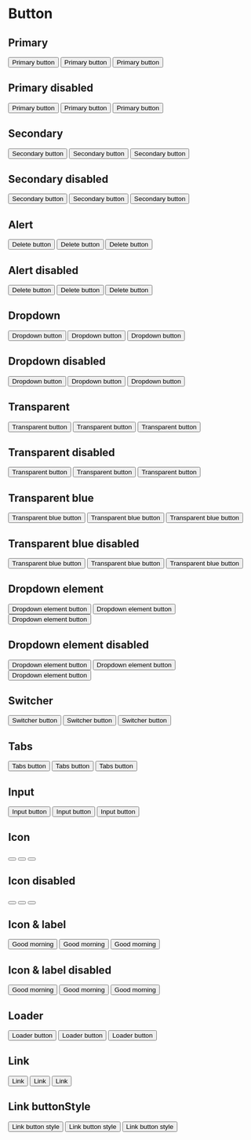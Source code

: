 
# Button

<Props of={Button} />

## Primary

<Playground>
  <Button variant='primary' size='tiny'>
    Primary button
  </Button>
  <Spreader />
  <Button variant='primary' size='medium'>
    Primary button
  </Button>
  <Spreader />
  <Button variant='primary' size='large'>
    Primary button
  </Button>
</Playground>

## Primary disabled

<Playground>
  <Button variant='primary' size='tiny' isDisabled>
    Primary button
  </Button>
  <Spreader />
  <Button variant='primary' size='medium' isDisabled>
    Primary button
  </Button>
  <Spreader />
  <Button variant='primary' size='large' isDisabled>
    Primary button
  </Button>
</Playground>

## Secondary

<Playground>
  <Button variant='secondary' size='tiny'>
    Secondary button
  </Button>
  <Spreader />
  <Button variant='secondary' size='medium'>
    Secondary button
  </Button>
  <Spreader />
  <Button variant='secondary' size='large'>
    Secondary button
  </Button>
</Playground>

## Secondary disabled

<Playground>
  <Button variant='secondary' size='tiny' isDisabled>
    Secondary button
  </Button>
  <Spreader />
  <Button variant='secondary' size='medium' isDisabled>
    Secondary button
  </Button>
  <Spreader />
  <Button variant='secondary' size='large' isDisabled>
    Secondary button
  </Button>
</Playground>

## Alert

<Playground>
  <Button variant='alert' size='tiny'>
    Delete button
  </Button>
  <Spreader />
  <Button variant='alert' size='medium'>
    Delete button
  </Button>
  <Spreader />
  <Button variant='alert' size='large'>
    Delete button
  </Button>
</Playground>

## Alert disabled

<Playground>
  <Button variant='alert' size='tiny' isDisabled>
    Delete button
  </Button>
  <Spreader />
  <Button variant='alert' size='medium' isDisabled>
    Delete button
  </Button>
  <Spreader />
  <Button variant='alert' size='large' isDisabled>
    Delete button
  </Button>
</Playground>

## Dropdown

<Playground>
  <Button variant='dropdown' size='tiny'>
    Dropdown button
  </Button>
  <Spreader />
  <Button variant='dropdown' size='medium'>
    Dropdown button
  </Button>
  <Spreader />
  <Button variant='dropdown' size='large'>
    Dropdown button
  </Button>
</Playground>

## Dropdown disabled

<Playground>
  <Button variant='dropdown' size='tiny' isDisabled>
    Dropdown button
  </Button>
  <Spreader />
  <Button variant='dropdown' size='medium' isDisabled>
    Dropdown button
  </Button>
  <Spreader />
  <Button variant='dropdown' size='large' isDisabled>
    Dropdown button
  </Button>
</Playground>

## Transparent

<Playground>
  <Button variant='transparent' size='tiny'>
    Transparent button
  </Button>
  <Spreader />
  <Button variant='transparent' size='medium'>
    Transparent button
  </Button>
  <Spreader />
  <Button variant='transparent' size='large'>
    Transparent button
  </Button>
</Playground>

## Transparent disabled

<Playground>
  <Button variant='transparent' size='tiny' isDisabled>
    Transparent button
  </Button>
  <Spreader />
  <Button variant='transparent' size='medium' isDisabled>
    Transparent button
  </Button>
  <Spreader />
  <Button variant='transparent' size='large' isDisabled>
    Transparent button
  </Button>
</Playground>

## Transparent blue

<Playground>
  <Button variant='transparent-blue' size='tiny'>
    Transparent blue button
  </Button>
  <Spreader />
  <Button variant='transparent-blue' size='medium'>
    Transparent blue button
  </Button>
  <Spreader />
  <Button variant='transparent-blue' size='large'>
    Transparent blue button
  </Button>
</Playground>

## Transparent blue disabled

<Playground>
  <Button variant='transparent-blue' size='tiny' isDisabled>
    Transparent blue button
  </Button>
  <Spreader />
  <Button variant='transparent-blue' size='medium' isDisabled>
    Transparent blue button
  </Button>
  <Spreader />
  <Button variant='transparent-blue' size='large' isDisabled>
    Transparent blue button
  </Button>
</Playground>

## Dropdown element

<Playground>
  <Button variant='dropdown-element' size='tiny'>
    Dropdown element button
  </Button>
  <Spreader />
  <Button variant='dropdown-element' size='medium'>
    Dropdown element button
  </Button>
  <Spreader />
  <Button variant='dropdown-element' size='large'>
    Dropdown element button
  </Button>
</Playground>

## Dropdown element disabled

<Playground>
  <Button variant='dropdown-element' size='tiny' isDisabled>
    Dropdown element button
  </Button>
  <Spreader />
  <Button variant='dropdown-element' size='medium' isDisabled>
    Dropdown element button
  </Button>
  <Spreader />
  <Button variant='dropdown-element' size='large' isDisabled>
    Dropdown element button
  </Button>
</Playground>

## Switcher

<Playground>
  <Button variant='switcher' size='tiny'>
    Switcher button
  </Button>
  <Spreader />
  <Button variant='switcher' size='medium'>
    Switcher button
  </Button>
  <Spreader />
  <Button variant='switcher' size='large'>
    Switcher button
  </Button>
</Playground>

## Tabs

<Playground>
  <Button variant='tabs' size='tiny'>
    Tabs button
  </Button>
  <Spreader />
  <Button variant='tabs' size='medium'>
    Tabs button
  </Button>
  <Spreader />
  <Button variant='tabs' size='large'>
    Tabs button
  </Button>
</Playground>

## Input

<Playground>
  <Button variant='input' size='tiny'>
    Input button
  </Button>
  <Spreader />
  <Button variant='input' size='medium'>
    Input button
  </Button>
  <Spreader />
  <Button variant='input' size='large'>
    Input button
  </Button>
</Playground>

## Icon

<Playground>
  <Button variant='icon' size='tiny'>
    <Icon icon='icon-bullhorn' />
  </Button>
  <Spreader />
  <Button variant='icon' size='medium'>
    <Icon icon='icon-bullhorn' />
  </Button>
  <Spreader />
  <Button variant='icon' size='large'>
    <Icon icon='icon-bullhorn' />
  </Button>
</Playground>

## Icon disabled

<Playground>
  <Button variant='icon' size='tiny' isDisabled>
    <Icon icon='icon-bullhorn' />
  </Button>
  <Spreader />
  <Button variant='icon' size='medium' isDisabled>
    <Icon icon='icon-bullhorn' />
  </Button>
  <Spreader />
  <Button variant='icon' size='large' isDisabled>
    <Icon icon='icon-bullhorn' />
  </Button>
</Playground>

## Icon & label

<Playground>
  <Button variant='secondary' size='tiny' hasIcon>
    <Icon icon='icon-bullhorn' />
    <span>Good morning</span>
  </Button>
  <Spreader />
  <Button variant='secondary' size='medium' hasIcon>
    <Icon icon='icon-bullhorn' />
    <span>Good morning</span>
  </Button>
  <Spreader />
  <Button variant='secondary' size='large' hasIcon>
    <Icon icon='icon-bullhorn' />
    <span>Good morning</span>
  </Button>
</Playground>

## Icon & label disabled

<Playground>
  <Button variant='secondary' size='tiny' hasIcon isDisabled>
    <Icon icon='icon-bullhorn' />
    <span>Good morning</span>
  </Button>
  <Spreader />
  <Button variant='secondary' size='medium' hasIcon isDisabled>
    <Icon icon='icon-bullhorn' />
    <span>Good morning</span>
  </Button>
  <Spreader />
  <Button variant='secondary' size='large' hasIcon isDisabled>
    <Icon icon='icon-bullhorn' />
    <span>Good morning</span>
  </Button>
</Playground>

## Loader

<Playground>
  <Button variant='primary' size='tiny' isDisabled isLoading>
    Loader button
  </Button>
  <Spreader />
  <Button variant='primary' size='medium' isDisabled isLoading>
    Loader button
  </Button>
  <Spreader />
  <Button variant='primary' size='large' isDisabled isLoading>
    Loader button
  </Button>
</Playground>

## Link

<Playground>
  <Button variant='primary' size='tiny' tag='a' href='#'>
    Link
  </Button>
  <Spreader />
  <Button variant='primary' size='medium' tag='a' href='#'>
    Link
  </Button>
  <Spreader />
  <Button variant='primary' size='large' tag='a' href='#'>
    Link
  </Button>
</Playground>

## Link buttonStyle

<Playground>
  <Button variant='primary' size='tiny' tag='a' href='#' buttonStyle>
    Link button style
  </Button>
  <Spreader />
  <Button variant='primary' size='medium' tag='a' href='#' buttonStyle>
    Link button style
  </Button>
  <Spreader />
  <Button variant='primary' size='large' tag='a' href='#' buttonStyle>
    Link button style
  </Button>
</Playground>
